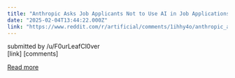```yaml
---
title: "Anthropic Asks Job Applicants Not to Use AI in Job Applications"
date: "2025-02-04T13:44:22.000Z"
link: "https://www.reddit.com/r/artificial/comments/1ihhy4o/anthropic_asks_job_applicants_not_to_use_ai_in/"
---
```


submitted by    /u/F0urLeafCl0ver  
 [link]   [comments]

[Read more](https://www.reddit.com/r/artificial/comments/1ihhy4o/anthropic_asks_job_applicants_not_to_use_ai_in/)
